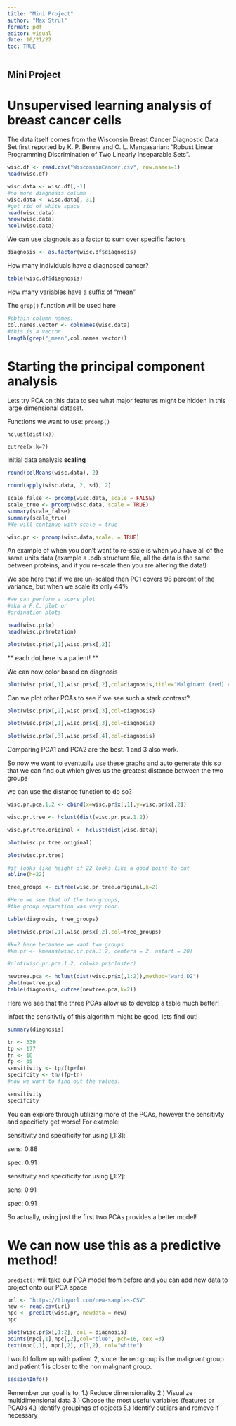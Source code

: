 ```yaml
---
title: "Mini Project"
author: "Max Strul"
format: pdf
editor: visual
date: 10/21/22
toc: TRUE
---
```


## Mini Project

# Unsupervised learning analysis of breast cancer cells

The data itself comes from the Wisconsin Breast Cancer Diagnostic Data Set first reported by K. P. Benne and O. L. Mangasarian: “Robust Linear Programming Discrimination of Two Linearly Inseparable Sets”.

```r
wisc.df <- read.csv("WisconsinCancer.csv", row.names=1)
head(wisc.df)
```

```r
wisc.data <- wisc.df[,-1]
#no more diagnosis column
wisc.data <- wisc.data[,-31]
#got rid of white space
head(wisc.data)
nrow(wisc.data)
ncol(wisc.data)
```

We can use diagnosis as a factor to sum over specific factors

```r
diagnosis <- as.factor(wisc.df$diagnosis)
```

How many individuals have a diagnosed cancer?

```r
table(wisc.df$diagnosis)
```
How many variables have a suffix of "mean"

The `grep()` function will be used here

```r
#obtain column names:
col.names.vector <- colnames(wisc.data)
#this is a vector
length(grep("_mean",col.names.vector))

```
# Starting the principal component analysis

Lets try PCA on this data to see what major features might be hidden in this large dimensional dataset. 

Functions we want to use:
`prcomp()`

`hclust(dist(x))`

`cutree(x,k=?)`

Initial data analysis **scaling** 

```r
round(colMeans(wisc.data), 2)

round(apply(wisc.data, 2, sd), 2)
```
```r
scale_false <- prcomp(wisc.data, scale = FALSE)
scale_true <- prcomp(wisc.data, scale = TRUE)
summary(scale_false)
summary(scale_true)
#We will continue with scale = true

wisc.pr <- prcomp(wisc.data,scale. = TRUE)
```
An example of when you don't want to re-scale is when you have all of the same units data (example a .pdb structure file, all the data is the same between proteins, and if you re-scale then you are altering the data!) 

We see here that if we are un-scaled then PC1 covers 98 percent of the variance, but when we scale its only 44%

```r
#we can perform a score plot 
#aka a P.C. plot or
#ordination plots 

head(wisc.pr$x)
head(wisc.pr$rotation)

plot(wisc.pr$x[,1],wisc.pr$x[,2])
```
** each dot here is a patient! ** 

We can now color based on diagnosis 

```r

plot(wisc.pr$x[,1],wisc.pr$x[,2],col=diagnosis,title="Malginant (red) vs Non Malignant (Black)")

```
Can we plot other PCAs to see if we see such a stark contrast?

```r
plot(wisc.pr$x[,2],wisc.pr$x[,3],col=diagnosis)

```

```r
plot(wisc.pr$x[,1],wisc.pr$x[,3],col=diagnosis)
```

```r
plot(wisc.pr$x[,3],wisc.pr$x[,4],col=diagnosis)
```

Comparing PCA1 and PCA2 are the best. 1 and 3 also work. 

So now we want to eventually use these graphs and auto generate this so that we can find out which gives us the greatest distance between the two groups

we can use the distance function to do so?

```r

wisc.pr.pca.1.2 <- cbind(x=wisc.pr$x[,1],y=wisc.pr$x[,2])

wisc.pr.tree <- hclust(dist(wisc.pr.pca.1.2))

wisc.pr.tree.original <- hclust(dist(wisc.data))

plot(wisc.pr.tree.original)

plot(wisc.pr.tree)

#it looks like height of 22 looks like a good point to cut
abline(h=22)

tree_groups <- cutree(wisc.pr.tree.original,k=2) 

#Here we see that of the two groups,
#the group separation was very poor.

table(diagnosis, tree_groups)

plot(wisc.pr$x[,1],wisc.pr$x[,2],col=tree_groups)

#k=2 here becauase we want two groups
#km.pr <- kmeans(wisc.pr.pca.1.2, centers = 2, nstart = 20)

#plot(wisc.pr.pca.1.2, col=km.pr$cluster)
```
```r

newtree.pca <- hclust(dist(wisc.pr$x[,1:2]),method="ward.D2")
plot(newtree.pca)
table(diagnosis, cutree(newtree.pca,k=2))
```
Here we see that the three PCAs allow us to develop a table much better!

Infact the sensitivtiy of this algorithm might be good, lets find out!

```r
summary(diagnosis)
```

```r
tn <- 339
tp <- 177
fn <- 18
fp <- 35
sensitivity <- tp/(tp+fn)
specifcity <- tn/(fp+tn)
#now we want to find out the values:

sensitivity
specifcity

```
You can explore through utilizing more of the PCAs, however the sensitivty and specificty get worse! For example:

sensitivity and specificity for using [,1:3]:

sens:
0.88

spec:
0.91

sensitivity and specificity for using [,1:2]:

sens:
0.91

spec:
0.91

So actually, using just the first two PCAs provides a better model!

# We can now use this as a predictive method!

`predict()` will take our PCA model from before and you can add new data to project onto our PCA space

```r
url <- "https://tinyurl.com/new-samples-CSV"
new <- read.csv(url)
npc <- predict(wisc.pr, newdata = new)
npc
```

```r
plot(wisc.pr$x[,1:2], col = diagnosis)
points(npc[,1],npc[,2],col="blue", pch=16, cex =3)
text(npc[,1], npc[,2], c(1,2), col="white")
```
I would follow up with patient 2, since the red group is the malignant group and patient 1 is closer to the non malignant group. 

```r
sessionInfo()
```


Remember our goal is to:
1.) Reduce dimensionality
2.) Visualize multidimensional data
3.) Choose the most useful variables (features or PCA0s
4.) Identify groupings of objects 
5.) Identify outliars and remove if necessary





